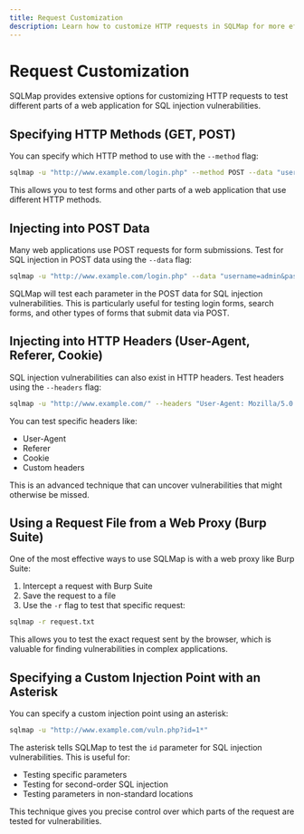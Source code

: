 ```yaml
---
title: Request Customization
description: Learn how to customize HTTP requests in SQLMap for more effective testing
---
```


# Request Customization

SQLMap provides extensive options for customizing HTTP requests to test different parts of a web application for SQL injection vulnerabilities.

## Specifying HTTP Methods (GET, POST)

You can specify which HTTP method to use with the `--method` flag:

```bash
sqlmap -u "http://www.example.com/login.php" --method POST --data "username=admin&password=password"
```

This allows you to test forms and other parts of a web application that use different HTTP methods.

## Injecting into POST Data

Many web applications use POST requests for form submissions. Test for SQL injection in POST data using the `--data` flag:

```bash
sqlmap -u "http://www.example.com/login.php" --data "username=admin&password=password"
```

SQLMap will test each parameter in the POST data for SQL injection vulnerabilities. This is particularly useful for testing login forms, search forms, and other types of forms that submit data via POST.

## Injecting into HTTP Headers (User-Agent, Referer, Cookie)

SQL injection vulnerabilities can also exist in HTTP headers. Test headers using the `--headers` flag:

```bash
sqlmap -u "http://www.example.com/" --headers "User-Agent: Mozilla/5.0 (SQLMap)"
```

You can test specific headers like:
- User-Agent
- Referer
- Cookie
- Custom headers

This is an advanced technique that can uncover vulnerabilities that might otherwise be missed.

## Using a Request File from a Web Proxy (Burp Suite)

One of the most effective ways to use SQLMap is with a web proxy like Burp Suite:

1. Intercept a request with Burp Suite
2. Save the request to a file
3. Use the `-r` flag to test that specific request:

```bash
sqlmap -r request.txt
```

This allows you to test the exact request sent by the browser, which is valuable for finding vulnerabilities in complex applications.

## Specifying a Custom Injection Point with an Asterisk

You can specify a custom injection point using an asterisk:

```bash
sqlmap -u "http://www.example.com/vuln.php?id=1*"
```

The asterisk tells SQLMap to test the `id` parameter for SQL injection vulnerabilities. This is useful for:
- Testing specific parameters
- Testing for second-order SQL injection
- Testing parameters in non-standard locations

This technique gives you precise control over which parts of the request are tested for vulnerabilities.
